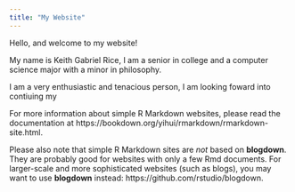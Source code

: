 ```yaml
---
title: "My Website"
---
```


Hello, and welcome to my website!

My name is Keith Gabriel Rice, I am a senior in college and a computer science major with a minor in philosophy. 

I am a very enthusiastic and tenacious person, I am looking foward into contiuing my



For more information about simple R Markdown websites, please read the documentation at https://bookdown.org/yihui/rmarkdown/rmarkdown-site.html.

Please also note that simple R Markdown sites are _not_ based on **blogdown**. They are probably good for websites with only a few Rmd documents. For larger-scale and more sophisticated websites (such as blogs), you may want to use **blogdown** instead: https://github.com/rstudio/blogdown.
